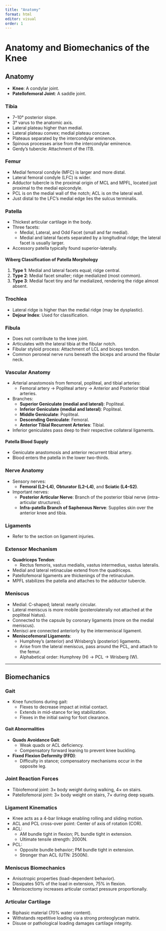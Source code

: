 ```yaml
---
title: "Anatomy"
format: html
editor: visual
order: 1
---
```

# Anatomy and Biomechanics of the Knee

## Anatomy

- **Knee**: A condylar joint.  
- **Patellofemoral Joint**: A saddle joint.

### Tibia
- 7–10° posterior slope.
- 3° varus to the anatomic axis.
- Lateral plateau higher than medial.
- Lateral plateau convex; medial plateau concave.
- Plateaus separated by the intercondylar eminence.
- Spinous processes arise from the intercondylar eminence.
- Gerdy’s tubercle: Attachment of the ITB.

### Femur
- Medial femoral condyle (MFC) is larger and more distal.
- Lateral femoral condyle (LFC) is wider.
- Adductor tubercle is the proximal origin of MCL and MPFL, located just proximal to the medial epicondyle.
- PCL is on the medial wall of the notch; ACL is on the lateral wall.
- Just distal to the LFC’s medial edge lies the sulcus terminalis.

### Patella
- Thickest articular cartilage in the body.
- Three facets:
  - Medial, Lateral, and Odd Facet (small and far medial).
  - Medial and lateral facets separated by a longitudinal ridge; the lateral facet is usually larger.
- Accessory patella typically found superior-laterally.

#### Wiberg Classification of Patella Morphology
1. **Type 1**: Medial and lateral facets equal; ridge central.
2. **Type 2**: Medial facet smaller; ridge medialized (most common).
3. **Type 3**: Medial facet tiny and far medialized, rendering the ridge almost absent.

### Trochlea
- Lateral ridge is higher than the medial ridge (may be dysplastic).
- **Dejour Index**: Used for classification.

### Fibula
- Does not contribute to the knee joint.
- Articulates with the lateral tibia at the fibular notch.
- Fibular styloid process: Attachment of LCL and biceps tendon.
- Common peroneal nerve runs beneath the biceps and around the fibular neck.

### Vascular Anatomy
- Arterial anastomosis from femoral, popliteal, and tibial arteries:
  - Femoral artery → Popliteal artery → Anterior and Posterior tibial arteries.
- Branches:
  - **Superior Geniculate (medial and lateral)**: Popliteal.
  - **Inferior Geniculate (medial and lateral)**: Popliteal.
  - **Middle Geniculate**: Popliteal.
  - **Descending Geniculate**: Femoral.
  - **Anterior Tibial Recurrent Arteries**: Tibial.
- Inferior geniculates pass deep to their respective collateral ligaments.

#### Patella Blood Supply
- Geniculate anastomosis and anterior recurrent tibial artery.
- Blood enters the patella in the lower two-thirds.

### Nerve Anatomy
- Sensory nerves:
  - **Femoral (L2–L4)**, **Obturator (L2–L4)**, and **Sciatic (L4–S2)**.
- Important nerves:
  - **Posterior Articular Nerve**: Branch of the posterior tibial nerve (intra-articular structures).
  - **Infra-patella Branch of Saphenous Nerve**: Supplies skin over the anterior knee and tibia.

### Ligaments
- Refer to the section on ligament injuries.

### Extensor Mechanism
- **Quadriceps Tendon**:
  - Rectus femoris, vastus medialis, vastus intermedius, vastus lateralis.
- Medial and lateral retinaculae extend from the quadriceps.
- Patellofemoral ligaments are thickenings of the retinaculum.
- MPFL stabilizes the patella and attaches to the adductor tubercle.

### Meniscus
- Medial: C-shaped; lateral: nearly circular.
- Lateral meniscus is more mobile (posterolaterally not attached at the popliteal hiatus).
- Connected to the capsule by coronary ligaments (more on the medial meniscus).
- Menisci are connected anteriorly by the intermeniscal ligament.
- **Meniscofemoral Ligaments**:
  - Humphrey’s (anterior) and Wrisberg’s (posterior) ligaments.
  - Arise from the lateral meniscus, pass around the PCL, and attach to the femur.
  - Alphabetical order: Humphrey (H) → PCL → Wrisberg (W).

---

## Biomechanics

### Gait
- Knee functions during gait:
  - Flexes to decrease impact at initial contact.
  - Extends in mid-stance for leg stabilization.
  - Flexes in the initial swing for foot clearance.

#### Gait Abnormalities
- **Quads Avoidance Gait**:
  - Weak quads or ACL deficiency.
  - Compensatory forward leaning to prevent knee buckling.
- **Fixed Flexion Deformity (FFD)**:
  - Difficulty in stance; compensatory mechanisms occur in the opposite leg.

### Joint Reaction Forces
- Tibiofemoral joint: 3× body weight during walking, 4× on stairs.
- Patellofemoral joint: 3× body weight on stairs, 7× during deep squats.

### Ligament Kinematics
- Knee acts as a 4-bar linkage enabling rolling and sliding motion.
- ACL and PCL cross-over point: Center of axis of rotation (COR).
- ACL:
  - AM bundle tight in flexion; PL bundle tight in extension.
  - Ultimate tensile strength: 2000N.
- PCL:
  - Opposite bundle behavior; PM bundle tight in extension.
  - Stronger than ACL (UTN: 2500N).

### Meniscus Biomechanics
- Anisotropic properties (load-dependent behavior).
- Dissipates 50% of the load in extension, 75% in flexion.
- Meniscectomy increases articular contact pressure proportionally.

### Articular Cartilage
- Biphasic material (70% water content).
- Withstands repetitive loading via a strong proteoglycan matrix.
- Disuse or pathological loading damages cartilage integrity.

